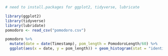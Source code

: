```r
# need to install.packages for ggplot2, tidyverse, lubricate

library(ggplot2)
library(tidyverse)
library(lubridate)
pomodoro <- read_csv("pomodoro.csv")
```

```r
pomodoro %>% 
  mutate(date = date(Timestamp), pom_length = PomodoroLength/60) %>% 
  ggplot(aes(x = date, y = pom_length)) + geom_histogram(stat = "identity", fill = "darksalmon") + xlab("Date") + ylab("Length of Pomodoro (in minutes)") + ggtitle("Pomodoro Timer Usage") + theme_minimal() 


```

